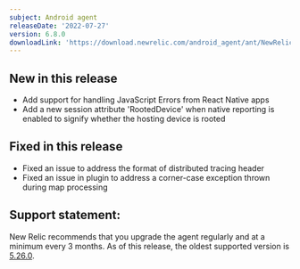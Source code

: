 ```yaml
---
subject: Android agent
releaseDate: '2022-07-27'
version: 6.8.0
downloadLink: 'https://download.newrelic.com/android_agent/ant/NewRelic_Android_Agent_6.8.0.zip'
---
```


## New in this release
* Add support for handling JavaScript Errors from React Native apps
* Add a new session attribute 'RootedDevice' when native reporting is enabled to signify whether the hosting device is rooted


## Fixed in this release
* Fixed an issue to address the format of distributed tracing header
* Fixed an issue in plugin to address a corner-case exception thrown during map processing

## Support statement:

New Relic recommends that you upgrade the agent regularly and at a minimum every 3 months. As of this release, the oldest supported version is [5.26.0](https://docs.newrelic.com/docs/release-notes/mobile-release-notes/android-release-notes/android-5260).
